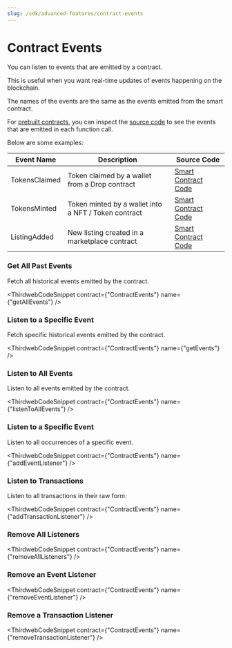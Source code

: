 ```yaml
---
slug: /sdk/advanced-features/contract-events
---
```



# Contract Events

<div className="heroGrid">
<div>

<p>You can listen to events that are emitted by a contract.</p>

This is useful when you want real-time updates of events happening on the blockchain.

The names of the events are the same as the events emitted from the smart contract.

</div>

<div className="heroGridImageContainer">
  <YoutubeEmbed link={"https://www.youtube.com/embed/gChC3Wiz1Cw"} />
</div>
</div>

For [prebuilt contracts](/pre-built-contracts), you can inspect the [source code](https://github.com/thirdweb-dev/contracts/tree/main/contracts) to see the events that are emitted in each function call.

Below are some examples:

| Event Name    | Description                                          | Source Code                                                                                                                                                |
| ------------- | ---------------------------------------------------- | ---------------------------------------------------------------------------------------------------------------------------------------------------------- |
| TokensClaimed | Token claimed by a wallet from a Drop contract       | [Smart Contract Code](https://github.com/thirdweb-dev/contracts/blob/079789c384307c2f9d09ee6ec61fa011a10a4028/contracts/drop/DropERC721.sol#L381)          |
| TokensMinted  | Token minted by a wallet into a NFT / Token contract | [Smart Contract Code](https://github.com/thirdweb-dev/contracts/blob/079789c384307c2f9d09ee6ec61fa011a10a4028/contracts/token/TokenERC20.sol#L244)         |
| ListingAdded  | New listing created in a marketplace contract        | [Smart Contract Code](https://github.com/thirdweb-dev/contracts/blob/feea9148b15b8bdb09cf8c91b212cef9b29e6d44/contracts/marketplace/IMarketplace.sol#L265) |

### Get All Past Events

Fetch all historical events emitted by the contract.

<ThirdwebCodeSnippet contract={"ContractEvents"} name={"getAllEvents"} />

### Listen to a Specific Event

Fetch specific historical events emitted by the contract.

<ThirdwebCodeSnippet contract={"ContractEvents"} name={"getEvents"} />

### Listen to All Events

Listen to all events emitted by the contract.

<ThirdwebCodeSnippet contract={"ContractEvents"} name={"listenToAllEvents"} />

### Listen to a Specific Event

Listen to all occurrences of a specific event.

<ThirdwebCodeSnippet contract={"ContractEvents"} name={"addEventListener"} />

### Listen to Transactions

Listen to all transactions in their raw form.

<ThirdwebCodeSnippet
  contract={"ContractEvents"}
  name={"addTransactionListener"}
/>

### Remove All Listeners

<ThirdwebCodeSnippet contract={"ContractEvents"} name={"removeAllListeners"} />

### Remove an Event Listener

<ThirdwebCodeSnippet contract={"ContractEvents"} name={"removeEventListener"} />

### Remove a Transaction Listener

<ThirdwebCodeSnippet
  contract={"ContractEvents"}
  name={"removeTransactionListener"}
/>

